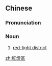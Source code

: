 {{also|红灯区}}
==Chinese==
{{zh-forms|s=红灯区|type=21}}
{{wikipedia|lang=zh}}

===Pronunciation===
{{zh-pron
|m=hóngdēngqū
|cat=n
}}

===Noun===
{{zh-noun}}

# [[red-light district]]

[[zh:紅燈區]]